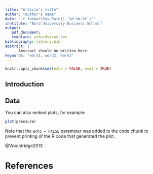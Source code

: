```yaml
---
title: "Article's title"
author: "Author's name"
date: "`r format(Sys.Date(),'%d.%m.%Y')`"
inntitute: "Nord University Business School"
output: 
   pdf_document:
   template: arbeidskrav.tex
bibliography: library.bib
abstract: |
      Abstract should be written here
keywords: "word1, word2, word3"
---
```


```r
knitr::opts_chunk$set(echo = FALSE, eval = TRUE)
```

## Introduction

\lipsum[3-8]


## Data

You can also embed plots, for example:

```r
plot(pressure)
```

Note that the `echo = FALSE` parameter was added to the code chunk to prevent printing of the R code that generated the plot.

@Wooldridge2013


# References
